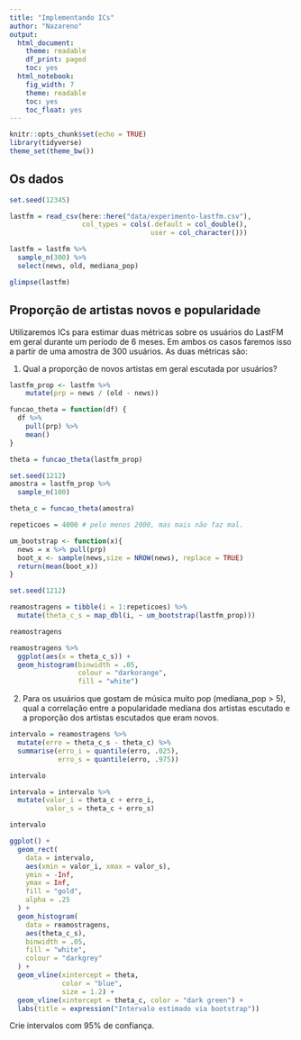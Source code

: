 ```yaml
---
title: "Implementando ICs"
author: "Nazareno"
output:
  html_document:
    theme: readable
    df_print: paged
    toc: yes
  html_notebook:
    fig_width: 7
    theme: readable
    toc: yes
    toc_float: yes
---
```


```r
knitr::opts_chunk$set(echo = TRUE)
library(tidyverse)
theme_set(theme_bw())
```

## Os dados
```r
set.seed(12345)

lastfm = read_csv(here::here("data/experimento-lastfm.csv"), 
                  col_types = cols(.default = col_double(), 
                                   user = col_character()))

lastfm = lastfm %>% 
  sample_n(300) %>% 
  select(news, old, mediana_pop)

glimpse(lastfm)
```

## Proporção de artistas novos e popularidade

Utilizaremos ICs para estimar duas métricas sobre os usuários do LastFM em geral durante um período de 6 meses. Em ambos os casos faremos isso a partir de uma amostra de 300 usuários. As duas métricas são: 

1. Qual a proporção de novos artistas em geral escutada por usuários?
```r
lastfm_prop <- lastfm %>%
    mutate(prp = news / (old - news))

funcao_theta = function(df) {
  df %>%
    pull(prp) %>%
    mean()
}

theta = funcao_theta(lastfm_prop)

set.seed(1212)
amostra = lastfm_prop %>%  
  sample_n(100) 

theta_c = funcao_theta(amostra)

repeticoes = 4000 # pelo menos 2000, mas mais não faz mal.

um_bootstrap <- function(x){
  news = x %>% pull(prp)
  boot_x <- sample(news,size = NROW(news), replace = TRUE)
  return(mean(boot_x))
}

set.seed(1212)

reamostragens = tibble(i = 1:repeticoes) %>% 
  mutate(theta_c_s = map_dbl(i, ~ um_bootstrap(lastfm_prop)))

reamostragens
```
```r
reamostragens %>%
  ggplot(aes(x = theta_c_s)) +
  geom_histogram(binwidth = .05,
                 colour = "darkorange",
                 fill = "white")
```

2. Para os usuários que gostam de música muito pop (mediana_pop > 5), qual a correlação entre a popularidade mediana dos artistas escutado e a proporção dos artistas escutados que eram novos.

```r
intervalo = reamostragens %>% 
  mutate(erro = theta_c_s - theta_c) %>% 
  summarise(erro_i = quantile(erro, .025), 
            erro_s = quantile(erro, .975))

intervalo
```

```r
intervalo = intervalo %>% 
  mutate(valor_i = theta_c + erro_i, 
         valor_s = theta_c + erro_s)

intervalo
```

```r
ggplot() +
  geom_rect(
    data = intervalo,
    aes(xmin = valor_i, xmax = valor_s),
    ymin = -Inf,
    ymax = Inf,
    fill = "gold",
    alpha = .25
  ) +
  geom_histogram(
    data = reamostragens,
    aes(theta_c_s),
    binwidth = .05,
    fill = "white",
    colour = "darkgrey"
  ) +
  geom_vline(xintercept = theta,
             color = "blue",
             size = 1.2) +
  geom_vline(xintercept = theta_c, color = "dark green") +
  labs(title = expression("Intervalo estimado via bootstrap"))
```

Crie intervalos com 95% de confiança.